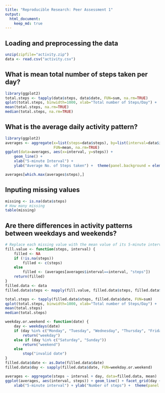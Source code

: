 ```yaml
---
title: "Reproducible Research: Peer Assessment 1"
output: 
  html_document:
    keep_md: true
---
```




## Loading and preprocessing the data

```r
unzip(zipfile="activity.zip")
data <- read.csv("activity.csv")
```


## What is mean total number of steps taken per day?
```r
library(ggplot2)
total.steps <- tapply(data$steps, data$date, FUN=sum, na.rm=TRUE)
qplot(total.steps, binwidth=1000, xlab="Total number of Steps/Day") +  theme(panel.background = element_blank())
mean(total.steps, na.rm=TRUE)
median(total.steps, na.rm=TRUE)
```



## What is the average daily activity pattern?
```r
library(ggplot2)
averages <- aggregate(x=list(steps=data$steps), by=list(interval=data$interval),
                      FUN=mean, na.rm=TRUE)
ggplot(data=averages, aes(x=interval, y=steps)) +
    geom_line() +
    xlab("5-minute Interval") +
    ylab("Average No. of Steps taken") +  theme(panel.background = element_blank())
```

```r
averages[which.max(averages$steps),]
```


## Inputing missing values
```r
missing <- is.na(data$steps)
# How many missing
table(missing)
```

## Are there differences in activity patterns between weekdays and weekends?
```r
# Replace each missing value with the mean value of its 5-minute interval
fill.value <- function(steps, interval) {
    filled <- NA
    if (!is.na(steps))
        filled <- c(steps)
    else
        filled <- (averages[averages$interval==interval, "steps"])
    return(filled)
}
filled.data <- data
filled.data$steps <- mapply(fill.value, filled.data$steps, filled.data$interval)
```

```r
total.steps <- tapply(filled.data$steps, filled.data$date, FUN=sum)
qplot(total.steps, binwidth=1000, xlab="Total number of Steps/Day") +  theme(panel.background = element_blank())
mean(total.steps)
median(total.steps)
```

```r
weekday.or.weekend <- function(date) {
    day <- weekdays(date)
    if (day %in% c("Monday", "Tuesday", "Wednesday", "Thursday", "Friday"))
        return("weekday")
    else if (day %in% c("Saturday", "Sunday"))
        return("weekend")
    else
        stop("invalid date")
}
filled.data$date <- as.Date(filled.data$date)
filled.data$day <- sapply(filled.data$date, FUN=weekday.or.weekend)
```


```r
averages <- aggregate(steps ~ interval + day, data=filled.data, mean)
ggplot(averages, aes(interval, steps)) + geom_line() + facet_grid(day ~ .) +
    xlab("5-minute interval") + ylab("Number of steps") +  theme(panel.background = element_blank())
```




